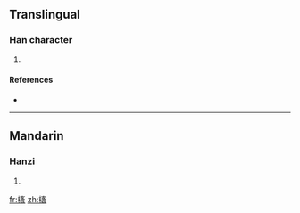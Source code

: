 ==Translingual==

===Han character===
{{Han char|rn=75|rad=木|as=12|sn=16|four=4093<sub>2</sub>|canj=木卜弓女 (DYNV)}}

# {{defn|Han|sort=木12}}

====References====
* {{Han ref|kx=0554.090|dkj=15562|dj=0943.010|hdz=21294.130|uh=6A60|ud=27232|bh=E9D6|bd=59862}}

----

==Mandarin==

===Hanzi===
{{cmn-hanzi|pin=[[nuǒ]] ([[nuo3]])|wg=no<sup>3</sup>}}

# {{defn|Mandarin|sort=木12}}

[[fr:橠]]
[[zh:橠]]